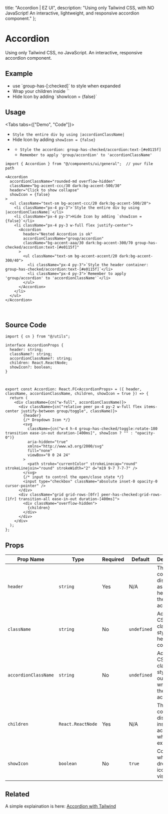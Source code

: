 
  title: "Accordion | EZ UI",
  description: "Using only Tailwind CSS, with NO JavaScript! An interactive, lightweight, and responsive accordion component."
};

# Accordion
Using only Tailwind CSS, no JavaScript. An interactive, responsive accordion component.


## Example

<ExampleBox>
  <div className="md:w-[500px] w-[300px]">
    <Accordion accordionClassName="rounded-md overflow-hidden" className="bg-accent-ccc/30 dark:bg-accent-500/30" header="Click to show collapse">
      <ul className="text-sm bg-accent-ccc/20 dark:bg-accent-500/20">
        <li className="px-4 py-3">use `group-has-[:checked]` to style when expanded</li>
        <li className="px-4 py-3">Wrap your children inside `<Accordion></Accordion>`</li>
        <li className="px-4 py-3">Hide Icon by adding `showIcon = {false}`</li>
      </ul>
    </Accordion>
  </div>
</ExampleBox>

## Usage

<Tabs tabs={["Demo", "Code"]}>
  <Tab title="Demo">
    <div className="w-full flex justify-center py-4 md:py-10">
      <div className="w-3/5">
        <Accordion accordionClassName="rounded-md overflow-hidden" className="bg-accent-ccc/30 dark:bg-accent-500/30" header="Click to show collapse" showIcon = {false}>
          <ul className="text-sm bg-accent-ccc/20 dark:bg-accent-500/20">
            <li className="px-4 py-3">`Style the entire div by using |accordionClassName|`</li>
            <li className="px-4 py-3">Hide Icon by adding `showIcon = {false}`</li>
            <li className="px-4 py-3 w-full flex justify-center">
              <Accordion header="Nested Accordion is ok" accordionClassName="group/accordion" className="bg-accent-aaa/30 dark:bg-accent-300/70 group-has-checked/accordion:text-[#e0115f]" >
                <ul className="text-sm bg-accent-aaa/20 dark:bg-accent-300/40">
                  <li className="px-4 py-3">`Style the accordion: group-has-checked/accordion:text-[#e0115f]`</li>
                  <li className="px-4 py-3">`Remember to apply 'group/accordion' to 'accordionClassName'`</li>
                </ul>
              </Accordion>
            </li>
          </ul>
        </Accordion>
      </div>
    </div>
  </Tab>
  <Tab title="Code">
```tsx
import { Accordion } from "@/components/ui/general";  // your file path

<Accordion 
  accordionClassName="rounded-md overflow-hidden" 
  className="bg-accent-ccc/30 dark:bg-accent-500/30" 
  header="Click to show collapse" 
  showIcon = {false}
>
  <ul className="text-sm bg-accent-ccc/20 dark:bg-accent-500/20">
    <li className="px-4 py-3">`Style the entire div by using |accordionClassName|`</li>
    <li className="px-4 py-3">Hide Icon by adding `showIcon = {false}`</li>
    <li className="px-4 py-3 w-full flex justify-center">
      <Accordion 
        header="Nested Accordion is ok" 
        accordionClassName="group/accordion" 
        className="bg-accent-aaa/30 dark:bg-accent-300/70 group-has-checked/accordion:text-[#e0115f]" 
      >
        <ul className="text-sm bg-accent-accent/20 dark:bg-accent-300/40">
          <li className="px-4 py-3">`Style the header container: group-has-checked/accordion:text-[#e0115f]`</li>
          <li className="px-4 py-3">`Remember to apply 'group/accordion' to 'accordionClassName'`</li>
        </ul>
      </Accordion>
    </li>
  </ul>
</Accordion>
```
  </Tab>
</Tabs>

<br />

<BlogTip text="In case you want to style the header container you can use: group-has-[:checked]/accordion:text-[#e0115f], but remember to add: accordionClassName='group/accordion'"/>

## Source Code

```tsx
import { cn } from "@/utils";

interface AccordionProps {
  header: string;
  className?: string;
  accordionClassName?: string;
  children: React.ReactNode;
  showIcon?: boolean;
}



export const Accordion: React.FC<AccordionProps> = ({ header, className, accordionClassName, children, showIcon = true }) => {
  return (
    <div className={cn("w-full", accordionClassName)}>
      <div className={cn("relative peer px-4 py-2 w-full flex items-center justify-between group/toggle", className)}>
        {header}
        {/* Dropdown Icon */}
        <svg
          className={cn("w-4 h-4 group-has-checked/toggle:rotate-180 transition ease-in-out duration-[400ms]", showIcon ? "" : "opacity-0")}
          aria-hidden="true"
          xmlns="http://www.w3.org/2000/svg"
          fill="none"
          viewBox="0 0 24 24"
        >
          <path stroke="currentColor" strokeLinecap="round" strokeLinejoin="round" strokeWidth="2" d="m19 9-7 7-7-7" />
        </svg>
        {/* input to control the open/close state */}
        <input type="checkbox" className="absolute inset-0 opacity-0 cursor-pointer" />
      </div>
      <div className="grid grid-rows-[0fr] peer-has-checked:grid-rows-[1fr] transition-all ease-in-out duration-[400ms]">
        <div className="overflow-hidden">
          {children}
        </div>
      </div>
    </div>
  );
};
```


## Props

| **Prop Name**       | **Type**          | **Required** | **Default** | **Description**                                                                 |
|---------------------|-------------------|--------------|-------------|---------------------------------------------------------------------------------|
| `header`            | `string`         | Yes          | N/A         | The text or content displayed as the header of the accordion.                  |
| `className`         | `string`         | No           | `undefined` | Additional CSS classes to style the header container.                          |
| `accordionClassName`| `string`         | No           | `undefined` | Additional CSS classes to style the outer wrapper of the accordion.            |
| `children`          | `React.ReactNode`| Yes          | N/A         | The content displayed inside the accordion when it is expanded.                |
| `showIcon`          | `boolean`        | No           | `true`      | Controls whether the dropdown icon is visible.                                 |

## Related

A simple explaination is here:  [Accordion with Tailwind](/blog/accordion-with-tailwindcss)